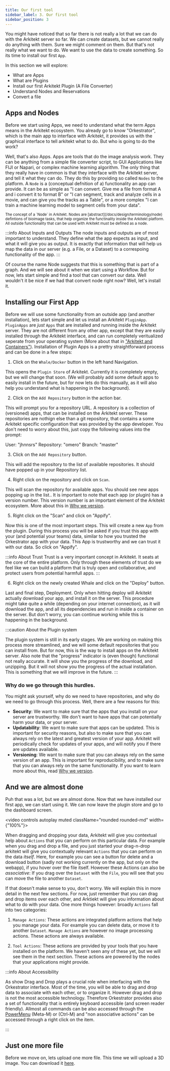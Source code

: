 ```yaml
---
title: Our first tool
sidebar_label: 3. Our first tool
sidebar_position: 3
---
```



You might have noticed that so far there is not really a lot that we can do with the Arkitekt server so far. We can create datasets, but we cannot really do anything with them.
Sure we might comment on them. But that's not really what we want to do. We want to use the data to create something. So its time to install our first `App`.

In this section we will explore:

- What are Apps 
- What are Plugins
- Install our first Arkitekt Plugin (A File Converter)
- Understand Nodes and Reservations
- Convert a file 

## Apps and Nodes

Before we start using Apps, we need to understand what the term Apps means in the Arkitekt ecosystem. You already go to know "Orkestrator", which is the main app to interface with
Arkitekt, it provides us with the graphical interface to tell arkitekt what to do. But who is going to do the work? 

Well, that's also Apps. Apps are tools that do the image analysis work. They can be anything from a simple file converter script, to  GUI Applications like FIJI or Napari, or complex machine learning algorithm. 
The only thing that they really have in common is that they interface with the Arkitekt server, and tell it what they can do. They do this by providing so called
`Nodes` to the platform. A `Node` is a (conceptual defnition of a) functionality an app can provide. It can be as simple as "I can convert. Give me a file from format A and i convert it to format B" or "I can
segment, track and analyze cells in a movie, and can give you the tracks as a Table", or a more complex "I can train a machine learning model to segment cells from your data".


<div className="mt-2 p-6 w-full">
<Image img={thumbnail} />

<div className="text-gray-400 mb-2">
<small>The concept of a `Node` in Arkitekt. Nodes are [abstract](/docs/design/terminology/node) defintions of bioimage tasks, that help organize 
the functinality inside the Arkitekt platform. All outside functionality that can be used with Arkitekt must be defined as a node. </small>
</div>
</div>

:::info About Inputs and Outputs
The node inputs and outputs are of most important to understand. They define what the app expects as input, and what it will give you as output.
It is exactly that information that will help us map the data in our server (e.g. a File, or a Dataset) to a correspoing functionality of the app.
:::

Of course the name Node suggests that this is something that is part of a graph. And we will see about it when we start using a Workflow.
But for now, lets start simple and find a tool that can convert our data.
Well wouldn't it be nice if we had that convert node right now? Well, let's install it.


## Installing our First App

Before we will use some functionality from an outside app (and another installation), lets start simple and let us install an Arkitekt `PluginApp`. `PluginApps` 
are *just* `Apps` that are installed and running inside the Arkitekt server. They are not different from any other app, except that they are easily installed
through the Arkitekt interface, and can run completely veritualized  seperate from your operating system (More about that in ["Arkitekt and Containers"](/docs/design/containers)).
Installation of Plugin Apps is a prettry straightforward process and can be done in a few steps:

1. Click on the `Whale/Docker` button in the left hand Navigation.

This opens the `Plugin Store` of Arkitekt. Currently it is completely empty, but we will change that soon. (We will probably add some default apps to easily
install in the future, but for now lets do this manually, as it will also help you understand what is happening in the background).

2. Click on the `Add Repository` button in the action bar.

This will prompt you for a repository URL. A repository is a collection of (versioned) apps, that can be installed on the Arkitekt server. 
These repositories are nothign else than a git repository, that contains a some Arkitekt specific configuration that was provided by the app
developer. You don't need to worry about this, just copy the following values into the prompt:

User: "jhnnsrs"
Repository: "omero"
Branch: "master"

3. Click on the `Add Repository` button.

This will add the repository to the list of available repositories. It should have popped up in your Repository list.

4. Right click on the repository and click on `Scan`.

This will scan the repository for available apps. You should see new apps popping up in the list..
It is important to note that each app (or plugin) has a version number. This version number is an important element of the
Arkitekt ecosystem. More about this in [Why we version](/docs/design/why_we_version).

5. Right click on the "Scan" and click on "Appify".

Now this is one of the most important steps. This will create a new `App` from the plugin. During this process you will be 
asked if you trust this app with your (and potential your teams) data, similar to how you trusted the Orkestrator app with your data.
This App is trustworthy and we can trust it with our data. So click on "Appify".

:::info About Trust
Trust is a very important concept in Arkitekt. It seats at the core of the entire platform. Only through these elements of trust do
we feel like we can build a platform that is truly open and collaborative, and protect users from potential harmfull apps. 
:::

6. Right click on the newly created Whale  and click on the "Deploy" button.

Last and final step, Deployment. Only when hitting deploy will Arkitekt actually download your app, and install it on the server.
This procedure might take quite a while (depending on your internet connection), as it will download the app, and all its dependencies
and run in inside a container on the server. But don't worry, you can continue working while this is happening in the background.

:::caution About the Plugin system

The plugin system is still in its early stages. We are working on making this process more streamlined, and we will some 
default repositories that you can install from. But for now, this is the way to install apps on the Arkitekt server. Also note that the
"progress" indicator is (even though) functional not really accurate. It will show you the progress of the download, and 
unzipping. But it will not show you the progress of the actual installation. This is something that we will improve in the future.
:::

### Why do we go through this hurdles.

You might ask yourself, why do we need to have repositories, and why do we need to go through this process. Well, there are a few reasons for this:

- **Security**: We want to make sure that the apps that you install on your server are trustworthy. We don't want to have apps that can potentially
harm your data, or your server.
- **Updatability**: We want to make sure that apps can be updated. This is important for security reasons, but also to make sure that you can always
rely on the latest and greatest version of your app. Arkitekt will periodically check for updates of your apps, and will notify you if there are updates
available.
- **Versioning**: We want to make sure that you can always rely on the same version of an app. This is important for reproducibility, and to make sure
that you can always rely on the same functionality. If you want to learn more about this, read [Why we version](/docs/design/why_we_version).

## And we are almost done

Puh that was a lot, but we are almost done. Now that we have installed our first app, we can start using it. We can now leave the plugin store and
go to the dashboard screen.

<video controls autoplay muted className="rounded rounded-md" width={"100%"}>
  <source src={upAndDownURL}/>
</video>


When dragging and dropping your data, Arkitekt will give you contextual help about `Actions` that you can perform on this particular data. For example
when you drag and drop a file, and you just started your drag-n-drop arkitekt will give you contextually relevant  `Actions` that you can perform on the
data *itself*. Here, for example you can see a button for delete and a download button (sadly not working currently on the app, but only on the webapp),
if you hover over the file itself. 
However these Actions can also be *associative*: If you drag over the `Dataset` with the `File`, you will see that you can move the file to another `Dataset`. 
 

If that doesn't make sense to you, don't worry. We will explain this in more detail in the next few sections. For now, just remember that you can drag and drop
items over each other, and Arktiekt will give you information about what to do with your data. One more things however: broadly  `Actions` fall into two categories:

1.  `Manage Actions`: These actions are integrated platform actions that help you manage your data. For example you can delete data, or move it to another
`Dataset`. `Manage Actions` are however no image processing actions. These actions are always available.

2.  `Tool Actions`: These actions are provided by your tools that you have installed on the platform. We haven't seen any of these yet, but we will see them
in the next section. These actions are powered by the nodes that your applications might provide.





:::info About Accessibility

As show Drag and Drop plays a crucial role when interfacing with the Orkestrator interface. Most of the time, you will be able to drag and drop
data to associate with each other, or to organize it. However drag and drop is not the most accessible technology. Therefore Orkestrator provides also a set of functionality that is entirely keyboard accessible (and screen reader friendly). Allmost all commands 
can be also accessed through the [PowerMenu](/docs/features/powermenu) (Meta-M) or (Ctrl-M) and "non associative actions" can be accessed through a right click on 
the item.

:::



## Just one more file

Before we move on, lets upload one more file. This time we will upload a 3D image. You can download it [here](static/demos/test.ome.tif).




